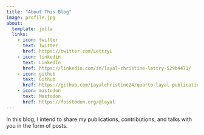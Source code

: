 ```yaml
---
title: "About This Blog"
image: profile.jpg
about:
  template: jolla
  links:
    - icon: twitter
      text: Twitter
      href: https://twitter.com/LettryL
    - icon: linkedin
      text: LinkedIn
      href: https://linkedin.com/in/layal-christine-lettry-529b4471/
    - icon: github
      text: Github
      href: https://github.com/Layalchristine24/quarto-layal-publications
    - icon: mastodon
      text: Mastodon
      href: https://fosstodon.org/@layal
---
```


In this blog, I intend to share my publications, contributions, and talks with you in the form of posts.
